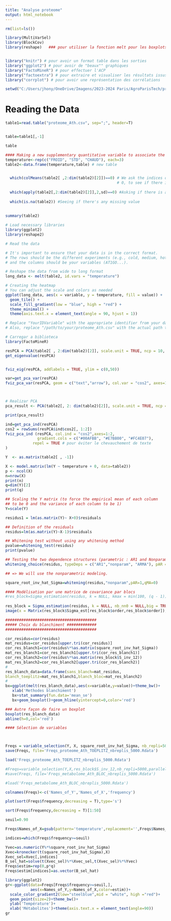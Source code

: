 ```yaml
---
title: "Analyse proteome"
output: html_notebook
---
```



```r
rm(list=ls())

library(MultiVarSel)
library(BlockCov)
library(reshape)   ### pour utiliser la fonction melt pour les boxplots


library("knitr") # pour avoir un format table dans les sorties
library("ggplot2") # pour avoir de "beaux"" graphiques
library("FactoMineR") # pour effectuer l'ACP
library("factoextra") # pour extraire et visualiser les résultats issus de FactoMineR
library("corrplot") # pour avoir une représentation des corrélations
```

```r
setwd("C:/Users/jhony/OneDrive/Imagens/2023-2024 Paris/AgroParisTech/premier année/UC à choix/BIG_Data_et_Omiques/data_from_proteome")

```

# Reading the Data

```r
table1=read.table("proteome_Ath.csv", sep=";", header=T)  


table=table1[,-1]

table

#### Making a new supplementary quantitative variable to associate the name of the experiments
temperature<-rep(c("FROID", "STD", "CHAUD"), each=3)
table2<-data.frame(temperature,table) # new table


  which(colMeans(table2[ ,2:dim(table2)[2]])==0) # We ask the indices of the columns that are
                                                 # 0, to see if there is a column centered.
  
  which(apply(table2[,2:dim(table2)[2]],2,sd)==0) #Asking if there is a column that's constant
  
  which(is.na(table2)) #Seeing if there's any missing value
  
  
summary(table2)

```
```r
 
# Load necessary libraries
library(ggplot2)
library(reshape2)

# Read the data

# It's important to ensure that your data is in the correct format.
# The rows should be the different experiments (e.g., cold, medium, hot)
# and the columns should be your variables (AT1GO...).

# Reshape the data from wide to long format
long_data <- melt(table2, id.vars = "temperature")

# Creating the heatmap
# You can adjust the scale and colors as needed
ggplot(long_data, aes(x = variable, y = temperature, fill = value)) +
  geom_tile() +
  scale_fill_gradient(low = "blue", high = "red") +
  theme_minimal() +
  theme(axis.text.x = element_text(angle = 90, hjust = 1))

# Replace "YourIDVariable" with the appropriate identifier from your dataset
# Also, replace "/path/to/your/proteome_Ath.csv" with the actual path to your file

```



```r
# Carregar a biblioteca
library(FactoMineR)

resPCA = PCA(table2[ , 2:dim(table2)[2]], scale.unit = TRUE, ncp = 10, quanti.sup = 11:12, graph=F)
get_eigenvalue(resPCA)


fviz_eig(resPCA, addlabels = TRUE, ylim = c(0,50))

var=get_pca_var(resPCA)
fviz_pca_var(resPCA, geom = c("text","arrow"), col.var = "cos2", axes=1:2) + theme_classic()



# Realizar PCA
pca_result <- PCA(table2[, 2: dim(table2)[2]], scale.unit = TRUE, ncp = 5, graph = TRUE)

print(pca_result)


```
```r
ind=get_pca_ind(resPCA)
cos2 = rowSums(resPCA$ind$cos2[, 1:2])
fviz_pca_ind (resPCA, col.ind = "cos2",axes=1:2,
              gradient.cols = c("#00AFBB", "#E7B800", "#FC4E07"),
            repel = TRUE # pour éviter le chevauchement de texte
)

```







```r
Y  <- as.matrix(table2[ , -1])

X <- model.matrix(lm(Y ~ temperature + 0, data=table2))
p <- ncol(X)
n=nrow(X)
print(n)
q=dim(Y)[2]
print(q)

## Scaling the Y matrix (to force the empirical mean of each column
## to be 0 and the variance of each column to be 1)
Y=scale(Y)
```

```r
residus1 = lm(as.matrix(Y)~ X+0)$residuals
```


```r
## Definition of the residuals
residus=lm(as.matrix(Y)~X-1)$residuals
```



```r
## Whitening test without using any whitening method
pvalue=whitening_test(residus)
print(pvalue)

## Testing the two dependence structures (parametric : AR1 and Nonparametric) : Toeplitz case
whitening_choice(residus, typeDeps = c("AR1","nonparam", "ARMA"), pAR = 1, qMA = 0)

## => We will use the nonparametric modeling.

square_root_inv_hat_Sigma=whitening(residus,"nonparam",pAR=1,qMA=0)
```

```r
#### Modélisation par une matrice de covariance par blocs
#res_block=Sigma_estimation(residus, k = NULL, kmax = min(100, (q - 1)), nb_nn0 = NULL, seq.nb = NULL, step = 10, prop.max = 0.7,big = TRUE,reorder = TRUE,inv_12 = TRUE)
 
res_block = Sigma_estimation(residus, k = NULL, nb_nn0 = NULL,big = TRUE,reorder = TRUE,inv_12 = TRUE)
image(x = Matrix(res_block$Sigma_est[res_block$order,res_block$order]), axes = FALSE, ann = FALSE)

```




```r
########################################
##### Choix du blanchiment #############
########################################

cor_residus=cor(residus)
mat_residus=cor_residus[upper.tri(cor_residus)]
cor_res_blanch1=cor(residus%*%as.matrix(square_root_inv_hat_Sigma))
mat_res_blanch1=cor_res_blanch1[upper.tri(cor_res_blanch1)]
cor_res_blanch2=cor(residus%*%as.matrix(res_block$S_inv_12))
mat_res_blanch2=cor_res_blanch2[upper.tri(cor_res_blanch2)]
# 
res_blanch_data=data.frame(sans_blanch=mat_residus,
blanch_toeplitz=mat_res_blanch1,blanch_bloc=mat_res_blanch2)
# 
bx=ggplot(melt(res_blanch_data),aes(x=variable,y=value))+theme_bw()+
   xlab('Methodes blanchiment')
   bx+stat_summary(fun.data='mean_se')
   bx+geom_boxplot()+geom_hline(yintercept=0,color='red')

### Autre façon de faire un boxplot
boxplot(res_blanch_data)
abline(h=0,col='red')

```

```r
#### Sélection de variables



Freqs = variable_selection(Y, X, square_root_inv_hat_Sigma, nb_repli=5000, parallel=TRUE, nb.cores=1)
save(Freqs, file='Freqs_proteome_Ath_TOEPLITZ_nbreplis_5000.Rdata')

load('Freqs_proteome_Ath_TOEPLITZ_nbreplis_5000.Rdata')

#Freqs=variable_selection(Y,X,res_block$S_inv_12,nb_repli=5000,parallel=TRUE,nb.cores=4)
#save(Freqs, file='Freqs_metabolome_Ath_BLOC_nbreplis_5000.Rdata')

#load('Freqs_metabolome_Ath_BLOC_nbreplis_5000.Rdata')

colnames(Freqs)<-c('Names_of_Y','Names_of_X','frequency')

plot(sort(Freqs$frequency,decreasing = T),type='s')

sort(Freqs$frequency,decreasing = T)[1:50]

```


```r
seuil=0.90

Freqs$Names_of_X=gsub(pattern='temperature',replacement='',Freqs$Names_of_X)

indices=which(Freqs$frequency>=seuil)

Yvec=as.numeric(Y%*%square_root_inv_hat_Sigma)
Xvec=kronecker(t(square_root_inv_hat_Sigma),X)
Xvec_sel=Xvec[,indices]
B_sel_hat=solve(t(Xvec_sel)%*%Xvec_sel,t(Xvec_sel)%*%Yvec)
Freqs$estim=rep(0,p*q)
Freqs$estim[indices]=as.vector(B_sel_hat)

library(ggplot2)
gr<-ggplot(data=Freqs[Freqs$frequency>=seuil,],
           aes(x=Names_of_Y,y=Names_of_X,color=estim))+
  scale_color_gradient2(low="steelblue",mid = "white", high ="red")+
  geom_point(size=2)+theme_bw()+
  ylab('Température')+
  xlab('Métabolites')+theme(axis.text.x = element_text(angle=90))
gr

```





